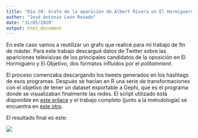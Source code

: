 ```yaml
---
title: "Día 20: Grafo de la aparición de Albert Rivera en El Hormiguero (marzo de 2019)"
author: "José Antonio León Rosado"
date: "31/05/2020"
output: html_document
---
```


En este caso vamos a reutilizar un grafo que realicé para mi trabajo de fin de máster. Para este trabajo descargué datos de Twitter sobre las apariciones televisivas de los principales candidatos de la oposición en El Hormiguero y El Objetivo, dos formatos influidos por el *politainment*.

El proceso comenzaba descargando los tweets generados en los hashtags de esos programas. Después se hacían en R una serie de transformaciones con el objetivo de tener un dataset exportable a Gephi, que es el programa donde se visualizaban finalmente las redes. El script utilizado está disponible en [este enlace](https://github.com/jantleon/rtogephi) y el trabajo completo (junto a la metodología) se encuentra en [este otro](https://github.com/jantleon/trabajos_academicos/blob/master/tfm-metodologia-investigacion/Politainment%20y%20Big%20Data%20-%20Las%20audiencias%20en%20Twitter%20de%20El%20Hormiguero%20y%20El%20Objetivo%20en%20las%20elecciones%20generales%20de%202019.pdf).

El resultado final es este:

![](https://pbs.twimg.com/media/EXsJ0O_WkAASkHe?format=jpg&name=medium)